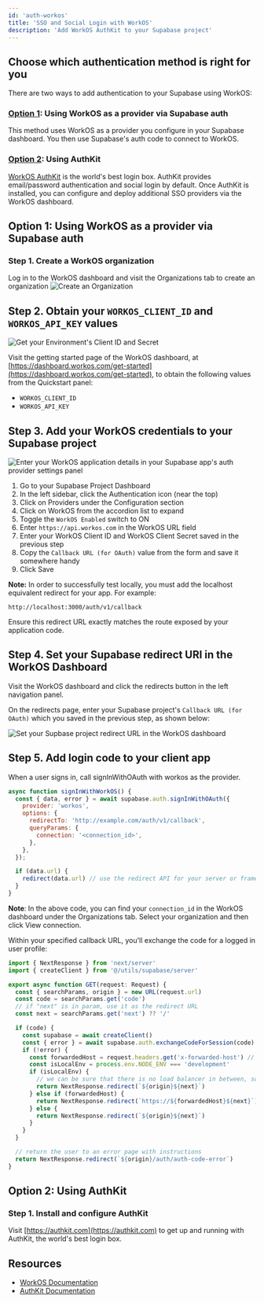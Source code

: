 ```yaml
---
id: 'auth-workos'
title: 'SSO and Social Login with WorkOS'
description: 'Add WorkOS AuthKit to your Supabase project'
---
```


## Choose which authentication method is right for you

There are two ways to add authentication to your Supabase using WorkOS: 

### [Option 1](#option-1-using-workos-as-a-provider-via-supabase-auth): Using WorkOS as a provider via Supabase auth 

This method uses WorkOS as a provider you configure in your Supabase dashboard. You then use Supabase's auth code to connect to WorkOS. 

### [Option 2](#option-2-using-authkit): Using AuthKit

[WorkOS AuthKit](https://authkit.com) is the world's best login box. AuthKit provides email/password authentication and social login by default. Once AuthKit is installed, you can configure and deploy additional SSO providers via the WorkOS dashboard.

## Option 1: Using WorkOS as a provider via Supabase auth 

### Step 1. Create a WorkOS organization

Log in to the WorkOS dashboard and visit the Organizations tab to create an organization
![Create an Organization](/docs/img/guides/auth-workos/workos-create-organization.png)

## Step 2. Obtain your `WORKOS_CLIENT_ID` and `WORKOS_API_KEY` values

![Get your Environment's Client ID and Secret](/docs/img/guides/auth-workos/workos-dashboard-get-client-id-and-key.png)

Visit the getting started page of the WorkOS dashboard, at [https://dashboard.workos.com/get-started](https://dashboard.workos.com/get-started), to obtain the following values from the Quickstart panel:
* `WORKOS_CLIENT_ID`
* `WORKOS_API_KEY`

## Step 3. Add your WorkOS credentials to your Supabase project

![Enter your WorkOS application details in your Supabase app's auth provider settings panel](/docs/img/guides/auth-workos/supabase-workos-configuration.png)

1. Go to your Supabase Project Dashboard
1. In the left sidebar, click the Authentication icon (near the top)
1. Click on Providers under the Configuration section
1. Click on WorkOS from the accordion list to expand
1. Toggle the `WorkOS Enabled` switch to ON
1. Enter `https://api.workos.com` in the WorkOS URL field
1. Enter your WorkOS Client ID and WorkOS Client Secret saved in the previous step
1. Copy the `Callback URL (for OAuth)` value from the form and save it somewhere handy
1. Click Save

**Note:** In order to successfully test locally, you must add the localhost equivalent redirect for your app. For example: 

`http://localhost:3000/auth/v1/callback`

Ensure this redirect URL exactly matches the route exposed by your application code.

## Step 4. Set your Supabase redirect URI in the WorkOS Dashboard

Visit the WorkOS dashboard and click the redirects button in the left navigation panel.

On the redirects page, enter your Supabase project's `Callback URL (for OAuth)` which you saved in the previous step, as shown below:

![Set your Supbase project redirect URL in the WorkOS dashboard](/docs/img/guides/auth-workos/workos-set-supabase-redirect.png)

## Step 5. Add login code to your client app 

When a user signs in, call signInWithOAuth with workos as the provider. 

```javascript page.tsx
async function signInWithWorkOS() {
  const { data, error } = await supabase.auth.signInWithOAuth({
    provider: 'workos',
    options: {
      redirectTo: 'http://example.com/auth/v1/callback',
      queryParams: {
        connection: '<connection_id>', 
      },
    },
  });

  if (data.url) {
    redirect(data.url) // use the redirect API for your server or framework
  } 
}
```
**Note**: In the above code, you can find your `connection_id` in the WorkOS dashboard under the Organizations tab. Select your organization and then click View connection.

Within your specified callback URL, you'll exchange the code for a logged in user profile: 

```javascript auth/v1/callback/route.ts
import { NextResponse } from 'next/server'
import { createClient } from '@/utils/supabase/server'

export async function GET(request: Request) {
  const { searchParams, origin } = new URL(request.url)
  const code = searchParams.get('code')
  // if "next" is in param, use it as the redirect URL
  const next = searchParams.get('next') ?? '/'

  if (code) {
    const supabase = await createClient()
    const { error } = await supabase.auth.exchangeCodeForSession(code)
    if (!error) {
      const forwardedHost = request.headers.get('x-forwarded-host') // original origin before load balancer
      const isLocalEnv = process.env.NODE_ENV === 'development'
      if (isLocalEnv) {
        // we can be sure that there is no load balancer in between, so no need to watch for X-Forwarded-Host
        return NextResponse.redirect(`${origin}${next}`)
      } else if (forwardedHost) {
        return NextResponse.redirect(`https://${forwardedHost}${next}`)
      } else {
        return NextResponse.redirect(`${origin}${next}`)
      }
    }
  }

  // return the user to an error page with instructions
  return NextResponse.redirect(`${origin}/auth/auth-code-error`)
}

```

## Option 2: Using AuthKit

### Step 1. Install and configure AuthKit

Visit [https://authkit.com](https://authkit.com) to get up and running with AuthKit, the world's best login box. 

## Resources

- [WorkOS Documentation](https://workos.com/docs/sso/guide)
- [AuthKit Documentation](https://authkit.com/)
